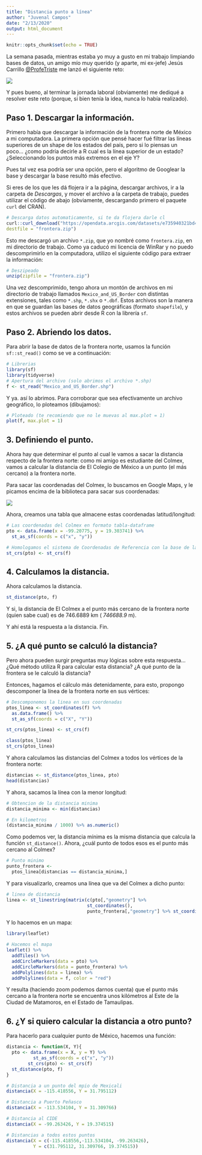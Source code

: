 ```yaml
---
title: "Distancia punto a línea"
author: "Juvenal Campos"
date: "2/13/2020"
output: html_document
---
```


```r
knitr::opts_chunk$set(echo = TRUE)
```

La semana pasada, mientras estaba yo muy a gusto en mi trabajo limpiando bases de datos, un amigo mío muy querido (y aparte, mi ex-jefe) Jesús Carrillo [@ProfeTriste](https://twitter.com/ProfeTriste) me lanzó el siguiente reto: 

![](conversacionJesus.png)

Y pues bueno, al terminar la jornada laboral (obviamente) me dediqué a resolver este reto (porque, si bien tenía la idea, nunca lo había realizado).

## Paso 1. Descargar la información. 

Primero había que descargar la información de la frontera norte de México a mi computadora. La primera opción que pensé hacer fué filtrar las líneas superiores de un shape de los estados del país, pero si lo piensas un poco... ¿como podría decirle a R cual es la línea superior de un estado? ¿Seleccionando los puntos más extremos en el eje Y?

Pues tal vez esa podría ser una opción, pero el algoritmo de Googlear la base y descargar la base resultó más efectivo. 

Si eres de los que les dá flojera ir a la página, descargar archivos, ir a la carpeta de _Descargas_, y mover el archivo a la carpeta de trabajo, puedes utilizar el código de abajo (obviamente, descargando primero el paquete `curl` del CRAN).

```r
# Descarga datos automaticamente, si te da flojera darle cl
curl::curl_download("https://opendata.arcgis.com/datasets/e735940321bd4383bab528a91bf526f8_0.zip?outSR=%7B%22latestWkid%22%3A3857%2C%22wkid%22%3A102100%7D",
destfile = "frontera.zip")
```

Esto me descargó un archivo `*.zip`, que yo nombré como `frontera.zip`, en mi directorio de trabajo. Como ya caducó mi licencia de WinRar y no puedo descomprimirlo en la computadora, utilizo el siguiente código para extraer la información: 

```r
# Deszipeado
unzip(zipfile = "frontera.zip")
```

Una vez descomprimido, tengo ahora un montón de archivos en mi directorio de trabajo llamados `Mexico_and_US_Border` con distintas extensiones, tales como `*.shp`, `*.shx` o `*.dbf`. Estos archivos son la manera en que se guardan las bases de datos geográficas (formato `shapefile`), y estos archivos se pueden abrir desde R con la librería `sf`.

## Paso 2. Abriendo los datos. 

Para abrir la base de datos de la frontera norte, usamos la función `sf::st_read()` como se ve a continuación: 

```r
# Librerias
library(sf)
library(tidyverse)
# Apertura del archivo (solo abrimos el archivo *.shp)
f <- st_read("Mexico_and_US_Border.shp")
```

Y ya. así lo abrimos. Para corroborar que sea efectivamente un archivo geográfico, lo ploteamos (dibujamos): 

```r
# Ploteado (te recomiendo que no le muevas al max.plot = 1)
plot(f, max.plot = 1)
```

## 3. Definiendo el punto. 

Ahora hay que determinar el punto al cual le vamos a sacar la distancia respecto de la frontera norte: como mi amigo es estudiante del Colmex, vamos a calcular la distancia de El Colegio de México a un punto (el más cercano) a la frontera norte.

Para sacar las coordenadas del Colmex, lo buscamos en Google Maps, y le picamos encima de la biblioteca para sacar sus coordenadas: 

![](coordColmex.png)

Ahora, creamos una tabla que almacene estas coordenadas latitud/longitud: 

```r
# Las coordenadas del Colmex en formato tabla-dataframe
pto <- data.frame(x = -99.20775, y = 19.303741) %>% 
  st_as_sf(coords = c("x", "y")) 

# Homologamos el sistema de Coordenadas de Referencia con la base de la línea de la Frontera Norte
st_crs(pto) <- st_crs(f)
```

## 4. Calculamos la distancia. 

Ahora calculamos la distancia. 

```r
st_distance(pto, f) 
```

Y si, la distancia de El Colmex a el punto más cercano de la frontera norte (quien sabe cual) es de 746.6889 km ( _746688.9_ m). 

Y ahí está la respuesta a la distancia. Fin. 

## 5. ¿A qué punto se calculó la distancia? 

Pero ahora pueden surgir preguntas muy lógicas sobre esta respuesta... ¿Qué método utiliza R para calcular esta distancia? ¿A qué punto de la frontera se le calculó la distancia? 

Entonces, hagamos el cálculo más detenidamente, para esto, propongo descomponer la línea de la frontera norte en sus vértices: 

```r
# Descomponemos la linea en sus coordenadas
ptos_linea <- st_coordinates(f) %>%
  as.data.frame() %>%
  st_as_sf(coords = c("X", "Y")) 

st_crs(ptos_linea) <- st_crs(f)

class(ptos_linea)
st_crs(ptos_linea)
```

Y ahora calculamos las distancias del Colmex a todos los vértices de la frontera norte: 

```r
distancias <- st_distance(ptos_linea, pto)
head(distancias)
```

Y ahora, sacamos la línea con la menor longitud: 

```r
# Obtencion de la distancia minima
distancia_minima <- min(distancias) 

# En kilometros
(distancia_minima / 1000) %>% as.numeric()
```

Como podemos ver, la distancia mínima es la misma distancia que calcula la función `st_distance()`. Ahora, ¿cuál punto de todos esos es el punto más cercano al Colmex? 

```r
# Punto minimo
punto_frontera <- 
  ptos_linea[distancias == distancia_minima,]
```

Y para visualizarlo, creamos una línea que va del Colmex a dicho punto: 

```r
# linea de distancia
linea <- st_linestring(matrix(c(pto[,"geometry"] %>% 
                              st_coordinates(), 
                              punto_frontera[,"geometry"] %>% st_coordinates()), ncol = 2, byrow = TRUE))
```

Y lo hacemos en un mapa: 

```r
library(leaflet)

# Hacemos el mapa 
leaflet() %>% 
  addTiles() %>% 
  addCircleMarkers(data = pto) %>% 
  addCircleMarkers(data = punto_frontera) %>% 
  addPolylines(data = linea) %>% 
  addPolylines(data = f, color = "red")
```

Y resulta (haciendo zoom podemos darnos cuenta) que el punto más cercano a la frontera norte se encuentra unos kilómetros al Este de la Ciudad de Matamoros, en el Estado de Tamaulipas. 

## 6. ¿Y si quiero calcular la distancia a otro punto? 

Para hacerlo para cualquier punto de México, hacemos una función: 

```r

distancia <- function(X, Y){
  pto <- data.frame(x = X, y = Y) %>% 
          st_as_sf(coords = c("x", "y")) 
        st_crs(pto) <- st_crs(f)
  st_distance(pto, f)       
}

# Distancia a un punto del mpio de Mexicali
distancia(X = -115.418556, Y = 31.795112)

# Distancia a Puerto Peñasco
distancia(X = -113.534104, Y = 31.309766)

# Distancia al CIDE
distancia(X = -99.263426, Y = 19.374515)

# Distancias a todos estos puntos 
distancia(X = c(-115.418556,-113.534104, -99.263426), 
          Y = c(31.795112, 31.309766, 19.374515))

```
